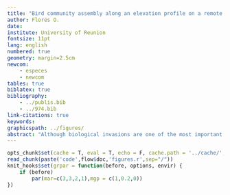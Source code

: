 ```yaml
---
title: "Bird community assembly along an elevation profile on a remote tropical volcanic island"
author: Flores O.
date:
institute: University of Reunion
fontsize: 11pt
lang: english
numbered: true
geometry: margin=2.5cm
newcom:
    - especes
    - newcom
tables: true
biblatex: true
bibliography:
    - ../publis.bib
    - ../974.bib
link-citations: true
keywords:
graphicspath: ../figures/
abstract: "Although biological invasions are one of the most important changes in ecological dynamic, they have been rarely investigated along elevational gradients. The objective of this study was to compare the distributions of exotic versus native birds on a same broad elevational gradient. Field studies were conducted on the leeward side of Reunion Island (Mascarene Archipelago, Western Indian Ocean) between 20 and 2880 m at 363 sampling points. Species richness and abundances of bird species were surveyed during the nesting season using 20 min count at each point. Mean elevational position and elevational amplitude were measured for each species and a Mean Distribution Index was computed as the number of bird species having their mean elevation within each 100 m elevational band. The data show that (1) the elevational variation of native species richness is hump-shaped, whereas the richness of exotic bird species does not vary in the first half of the gradient; (2) the elevational amplitude and maximum elevation do not differ significantly between exotic and native birds, but the mean and minimum elevations are higher for native birds; and (3) the most suitable vegetation types are found in the ‘rural landscapes’ belt for the exotic bird communities, and in the higher belt of ‘forest and pastures’ for the native ones. Even if history can appear too short to permit niche expansion of the more recent introduced species, we can underline the exotic species preference for anthropogenic landscapes and their large amplitude in elevation."
---
```



```r
opts_chunk$set(cache = T, eval = T, echo = F, cache.path = '../cache/', fig.path = paste0('../figures/', flow$doc, '-'), fig.width = 6, fig.height = 6, fig.show = 'hold', external = TRUE, message = F, warning = F, out.width = '\\linewidth', fig.cap = NULL)
read_chunk(paste('code',flow$doc,'figures.r',sep="/"))
knit_hooks$set(grpar = function(before, options, envir) {
    if (before)
        par(mar=c(3,3,2,1),mgp = c(1,0.2,0))
})
```

